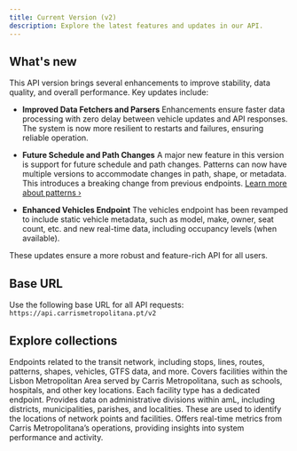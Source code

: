 ```yaml
---
title: Current Version (v2)
description: Explore the latest features and updates in our API.
---
```


## What's new

This API version brings several enhancements to improve stability, data quality, and overall performance. Key updates include:

- **Improved Data Fetchers and Parsers**
  Enhancements ensure faster data processing with zero delay between vehicle updates and API responses. The system is now more resilient to restarts and failures, ensuring reliable operation.

- **Future Schedule and Path Changes**
  A major new feature in this version is support for future schedule and path changes. Patterns can now have multiple versions to accommodate changes in path, shape, or metadata.
  This introduces a breaking change from previous endpoints. [Learn more about patterns ›](/api/current/network/patterns)

- **Enhanced Vehicles Endpoint**
  The vehicles endpoint has been revamped to include static vehicle metadata, such as model, make, owner, seat count, etc. and new real-time data, including occupancy levels (when available).

These updates ensure a more robust and feature-rich API for all users.


## Base URL

Use the following base URL for all API requests: `https://api.carrismetropolitana.pt/v2`


## Explore collections

<Cards>
    <Card title="network" href="/api/current/network">
        Endpoints related to the transit network, including stops, lines, routes, patterns, shapes, vehicles, GTFS data, and more.
    </Card>
    <Card title="facilities" href="/api/current/facilities">
        Covers facilities within the Lisbon Metropolitan Area served by Carris Metropolitana, such as schools, hospitals, and other key locations.
		Each facility type has a dedicated endpoint.
    </Card>
    <Card title="locations" href="/api/current/locations">
        Provides data on administrative divisions within amL, including districts, municipalities, parishes, and localities.
		These are used to identify the locations of network points and facilities.
    </Card>
    <Card title="metrics" href="/api/current/metrics">
        Offers real-time metrics from Carris Metropolitana’s operations, providing insights into system performance and activity.
    </Card>
</Cards>

##